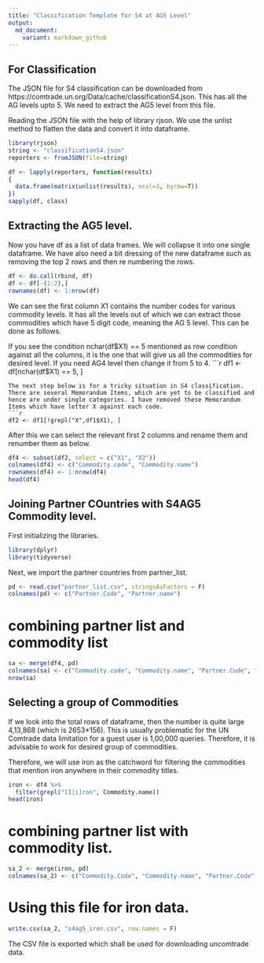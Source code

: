 ```yaml
---
title: "Classification Template for S4 at AG5 Level"
output: 
  md_document:
    variant: markdown_github
---
```


## For Classification
The JSON file for S4 classification can be downloaded from https://comtrade.un.org/Data/cache/classificationS4.json.
This has all the AG levels upto 5. We need to extract the AG5 level from this file.

Reading the JSON file with the help of library rjson. We use the unlist method to flatten the data and convert it into dataframe.
```r
library(rjson)
string <- "classificationS4.json"
reporters <- fromJSON(file=string)

df <- lapply(reporters, function(results)
{
  data.frame(matrix(unlist(results), ncol=3, byrow=T))
})
sapply(df, class)
```
## Extracting the AG5 level.
Now you have df as a list of data frames. We will collapse it into one single dataframe.
We have also need a bit dressing of the new dataframe such as removing the top 2 rows and then re numbering the rows.
```r
df <- do.call(rbind, df)
df <- df[-(1:2),] 
rownames(df) <- 1:nrow(df)
```
We can see the first column X1 contains the number codes for various commodity levels. It has all the levels out of which we can extract those commodities which have 5 digit code, meaning the AG 5 level. This can be done as follows.

If you see the condition nchar(df$X1) == 5 mentioned as row condition against all the columns, it is the one that will give us all the commodities for desired level. If you need AG4 level then change it from 5 to 4. 
```r
df1 <- df[nchar(df$X1) == 5, ]
```
The next step below is for a tricky situation in S4 classification. There are several Memorandum Items, which are yet to be classified and hence are under single categories. I have removed these Memorandum Items which have letter X against each code.
```r
df2 <- df1[!grepl("X",df1$X1), ]
```
After this we can select the relevant first 2 columns and rename them and renumber them as below.
```r
df4 <- subset(df2, select = c("X1", "X2"))
colnames(df4) <- c("Commodity.code", "Commodity.name")
rownames(df4) <- 1:nrow(df4)
head(df4)

```
## Joining Partner COuntries with S4AG5 Commodity level.
First initializing the libraries.
```r
library(dplyr)
library(tidyverse)
```
Next, we import the partner countries from partner_list. 
```r
pd <- read.csv("partner_list.csv", stringsAsFactors = F)
colnames(pd) <- c("Partner.Code", "Partner.name")
```
# combining partner list and commodity list
```r
sa <- merge(df4, pd)
colnames(sa) <- c("Commodity.code", "Commodity.name", "Partner.Code", "Partner.name")
nrow(sa)
```
## Selecting a group of Commodities
If we look into the total rows of dataframe, then the number is quite large 4,13,868 (which is 2653*156). This is usually problematic for the UN Comtrade data limitation for a guest user is 1,00,000 queries. Therefore, it is advisable to work for desired group of commodities. 

Therefore, we will use iron as the catchword for filtering the commodities that mention iron anywhere in their commodity titles. 
```r
iron <- df4 %>%
  filter(grepl("[I|i]ron", Commodity.name))
head(iron)
```
# combining partner list with commodity list.
```r
sa_2 <- merge(iron, pd)
colnames(sa_2) <- c("Commodity.Code", "Commodity.name", "Partner.Code", "Partner.name")
```
# Using this file for iron data.
```r
write.csv(sa_2, "s4ag5_iron.csv", row.names = F)
```
The CSV file is exported which shall be used for downloading uncomtrade data.